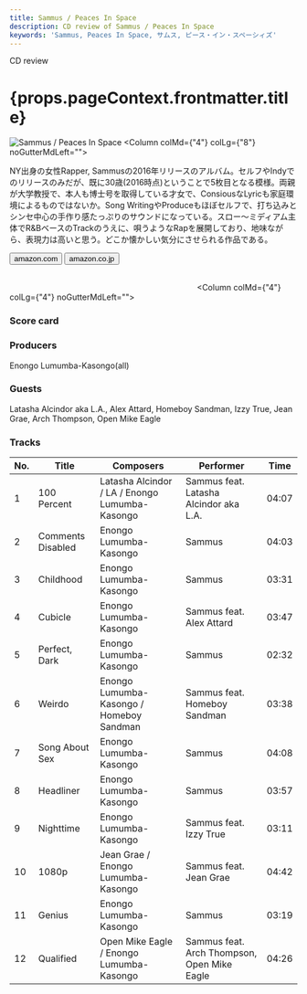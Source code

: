 ```yaml
---
title: Sammus / Peaces In Space
description: CD review of Sammus / Peaces In Space
keywords: 'Sammus, Peaces In Space, サムス, ピース・イン・スペーシィズ'
---
```




<p className="largeP">CD review</p>
<h1 className="h1--no--margin">{props.pageContext.frontmatter.title}</h1>

<Row  className="image-card-group">
	<Column colMd={"3"} colLg={"4"} noGutterMdLeft="">
       <ImageCard>

![Sammus / Peaces In Space](../../images/cd/sammus1L.jpg) 
</ImageCard>
	</Column>
	<Column colMd={"4"} colLg={"8"} noGutterMdLeft="">
	<p>
	NY出身の女性Rapper, Sammusの2016年リリースのアルバム。セルフやIndyでのリリースのみだが、既に30歳(2016時点)ということで5枚目となる模様。両親が大学教授で、本人も博士号を取得している才女で、ConsiousなLyricも家庭環境によるものではないか。Song WritingやProduceもほぼセルフで、打ち込みとシンセ中心の手作り感たっぷりのサウンドになっている。スロー～ミディアム主体でR&BベースのTrackのうえに、唄うようなRapを展開しており、地味ながら、表現力は高いと思う。どこか懐かしい気分にさせられる作品である。
	</p>
	<div>
	  <Button href="https://amzn.to/30t0gOn" kind="primary" size="small" renderIcon={ArrowUpRight24}>
      amazon.com
    </Button>
    <Button href="https://amzn.to/33veFvw" kind="secondary" size="small" renderIcon={ArrowUpRight24}>
      amazon.co.jp
    </Button>
	</div>
	<a href="https://geo.music.apple.com/jp/album/pieces-in-space/1144178298?mt=1&app=music&ls=1&at=11lcug" style="display:inline-block;overflow:hidden;background:url(https://linkmaker.itunes.apple.com/ja-jp/lockup.svg?releaseDate=2016-10-28&kind=album&bubble=apple_music&style=mono-black) no-repeat;width:180px;height:45px;"></a>
	<a href="https://geo.music.apple.com/jp/album/pieces-in-space/1144178298?app=itunes&at=11lcug" style="display:inline-block;overflow:hidden;background:url(https://linkmaker.itunes.apple.com/ja-jp/badge-lrg.svg?releaseDate=2016-10-28&kind=album&bubble=itunes_music) no-repeat;width:140px;height:45px;"></a>
	</Column>
</Row>
<Row >
	<Column colMd={"4"} colLg={"4"} noGutterMdLeft="">
<div>
    <h3>Score card</h3>
	<SliderJS1 value="2" />
    <SliderJS2 value="2" />
	<SliderJS3 value="1" />
    <SliderJS4 value="8" />
</div>
</Column>
<Column colMd={"8"} colLg={"8"} noGutterMdLeft="">
<div>
<h3>Producers</h3>
<p>
Enongo Lumumba-Kasongo(all)
</p>
<h3>Guests</h3>
<p>
Latasha Alcindor aka L.A., Alex Attard, Homeboy Sandman, Izzy True, Jean Grae, Arch Thompson, Open Mike Eagle
</p>
</div>
</Column>
</Row>

<h3>Tracks</h3>

| No. |	 Title            |	 Composers                                     | Performer                                   | Time	 |
| --- |	----------------- | ---------------------------------------------- | ------------------------------------------- | ----- |
| 1	  |	100 Percent       | Latasha Alcindor / LA / Enongo Lumumba-Kasongo | Sammus feat. Latasha Alcindor aka L.A.      | 04:07 |
| 2	  |	Comments Disabled | Enongo Lumumba-Kasongo                         | Sammus                                      | 04:03 |
| 3	  |	Childhood         | Enongo Lumumba-Kasongo                         | Sammus                                      | 03:31 |
| 4	  |	Cubicle           | Enongo Lumumba-Kasongo                         | Sammus feat. Alex Attard                    | 03:47 |
| 5	  |	Perfect, Dark     | Enongo Lumumba-Kasongo                         | Sammus                                      | 02:32 |
| 6	  |	Weirdo            | Enongo Lumumba-Kasongo / Homeboy Sandman       | Sammus feat. Homeboy Sandman                | 03:38 |
| 7	  |	Song About Sex    | Enongo Lumumba-Kasongo                         | Sammus                                      | 04:08 |
| 8	  |	Headliner         | Enongo Lumumba-Kasongo                         | Sammus                                      | 03:57 |
| 9	  |	Nighttime         | Enongo Lumumba-Kasongo                         | Sammus feat. Izzy True                      | 03:11 |
| 10  |	1080p             | Jean Grae / Enongo Lumumba-Kasongo             | Sammus feat. Jean Grae                      | 04:42 |
| 11  |	Genius            | Enongo Lumumba-Kasongo                         | Sammus                                      | 03:19 |
| 12  |	Qualified         | Open Mike Eagle / Enongo Lumumba-Kasongo       | Sammus feat. Arch Thompson, Open Mike Eagle | 04:26 |
